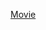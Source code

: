 {{Userbox-2
| border-c = black
| border-s = 1
| id1       = [[鐵道飛虎|{{color|black|干}}]]
| id2       = [[鐵道飛虎|{{color|black|明天就干}}]]

| id1-c     = white
| id1-lh    = 1em
| id1-s     = 15

| id2-c     = white
| id2-lh    = 1em
| id2-s     = 15
| info     = <center>{{color|white|這個用戶是個在鐵道工作的小人物，為了干大事，決定反抗日本並炸毀鐵橋}}</center>
| info-c   = black
| info-lh  = 1.5em
| info-p   = 1pt
| info-s   = 9
| usercategory  = 喜歡鐵道飛虎的維基人
}}
<noinclude>
[[Category:關注與興趣用戶框模板|Movie]]
</noinclude>